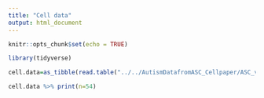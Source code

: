 ```yaml
---
title: "Cell data"
output: html_document
---
```


```r
knitr::opts_chunk$set(echo = TRUE)

```

```r
library(tidyverse)
```


```r
cell.data=as_tibble(read.table("../../AutismDatafromASC_Cellpaper/ASC_v15_TDT_GQPL25.hAB30.results.2018-04-01.tsv",sep = '\t', header = TRUE, fill = TRUE))

cell.data %>% print(n=54)
```